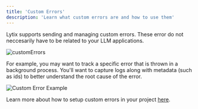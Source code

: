 ```yaml
---
title: 'Custom Errors'
description: 'Learn what custom errors are and how to use them'
---
```


Lytix supports sending and managing custom errors. These error do not neccesarily have to be related to your LLM applications. 

![customErrors](/images/customErrors/customErrorsOverview.png)

For example, you may want to track a specific error that is thrown in a background process. You'll want to capture logs along with metadata (such as ids) to better understand the root cause of the error. 

![Custom Error Example](/images/customErrors/customErrorsExample.png)

Learn more about how to setup custom errors in your project [here](/CustomErrors/custom-errors-setup).